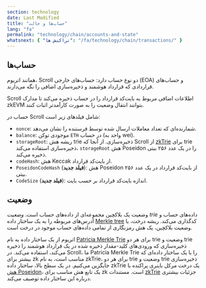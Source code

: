 ```yaml
---
section: technology
date: Last Modified
title: "حساب‌ها و حالت"
lang: "fa"
permalink: "technology/chain/accounts-and-state"
whatsnext: { "تراکنش ها": "/fa/technology/chain/transactions/" }
---
```


## حساب‌ها

همانند اتریوم، Scroll دو نوع حساب دارد: حساب‌های خارجی (EOA) و حساب‌های قراردادی که قرارداد هوشمند و ذخیره‌سازی اضافی را نگه می‌دارند.

Scroll اطلاعات اضافی مربوط به بایت‌کد قرارداد را در حساب ذخیره می‌کند تا مدارک zkEVM بتوانند انتقال وضعیت را به صورت کارآمدتر اثبات کنند.

حساب در Scroll شامل فیلدهای زیر است:

- `nonce`: شمارنده‌ای که تعداد معاملات ارسال شده توسط فرستنده را نشان می‌دهد.
- `balance`: موجودی توکن `ETH` در حساب (واحد به wei).
- `storageRoot`: ریشه هش trie ذخیره‌سازی. از آنجا که Scroll از [zkTrie](/technology/sequencer/zktrie) برای trie ذخیره‌سازی استفاده می‌کند، `storageRoot` هش Poseidon را در یک عدد ۲۵۶ بیتی ذخیره می‌کند.
- `codeHash`: هش Keccak از بایت‌کد قرارداد.
- `PoseidonCodeHash` (**فیلد جدید**): هش Poseidon از بایت‌کد قرارداد در یک عدد ۲۵۶ بیتی.
- `CodeSize` (**فیلد جدید**): اندازه بایت‌کد قرارداد بر حسب بایت.

## وضعیت

وضعیت یک بلاکچین مجموعه‌ای از داده‌های حساب است. _وضعیت trie_ داده‌های حساب و آدرس‌های مربوطه را به یک ساختار داده [Merkle tree](https://en.wikipedia.org/wiki/Merkle_tree) کدگذاری می‌کند. ریشه درخت، یا وضعیت بلاکچین، یک هش رمزنگاری از تمامی داده‌های حساب موجود در درخت است.

اتریوم از یک ساختار داده به نام [Patricia Merkle Trie](https://ethereum.org/en/developers/docs/data-structures-and-encoding/patricia-merkle-trie/) برای هر دو trie وضعیت و trie ذخیره‌سازی که ورودی‌های کلید-مقدار ذخیره شده در یک قرارداد هوشمند را ذخیره می‌کند، استفاده می‌کند. در Scroll، ما Patricia Merkle Trie را با یک ساختار داده‌ای که بیشتر برای zk مناسب است، به نام zkTrie، برای هر دو trie وضعیت و trie ذخیره‌سازی جایگزین می‌کنیم. در یک سطح بالا، ساختار داده zkTrie یک درخت مرکل باینری پراکنده با [هش Poseidon](https://eprint.iacr.org/2019/458.pdf)، یک تابع هش مناسب برای zk است. مستندات [zkTrie](/technology/sequencer/zktrie) جزئیات بیشتری درباره این ساختار داده توصیف می‌کند.